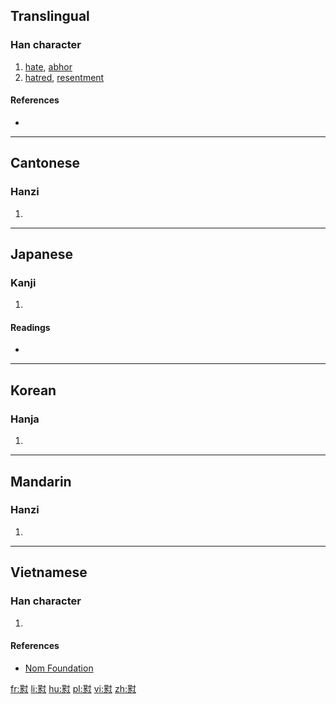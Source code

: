 {{also|怼}}
==Translingual==

===Han character===
{{Han char|rn=61|rad=心|as=14|sn=18|four=3433<sub>0</sub>|canj=廿戈心 (TIP)|ids=⿱[[對]][[心]]}}

# [[hate]], [[abhor]]
# [[hatred]], [[resentment]]

====References====
* {{Han ref|kx=0406.370|dkj=11376|dj=0747.300|hdz=42363.100|uh=61DF|ud=25055|bh=EFC8|bd=61384}}

----

==Cantonese==

===Hanzi===
{{yue-hanzi|jyut=[[deoi6]], [[zeoi6]]|y=deui6, jeui6|sim=怼}}

# {{defn|lang=yue|sort=心14}}

----

==Japanese==

===Kanji===
{{ja-kanji|grade=|rs=心14}}

# {{defn|lang=ja|sort=心14}}

====Readings====
* {{ja-readings|on=[[つい]] (tsui), [[ずい]] (zui), [[たい]] (tai)|kun=[[うらむ]] (uramu)}}

----

==Korean==

===Hanja===
{{ko-hanja|hangeul=대|eumhun=|rv=dae|mr=tae|y=tay}}

# {{defn|lang=ko|sort=心14}}

----

==Mandarin==

===Hanzi===
{{cmn-hanzi|sim=怼|pin=[[duì]] ([[dui4]])|wg=tui<sup>4</sup>}}

# {{defn|lang=cmn|sort=心14}}

----

==Vietnamese==

===Han character===
{{vi-readings|rs=心14| hanviet = tủi}}

# {{defn|lang=vi|sort=心14}}

====References====
*[http://nomfoundation.org/common/nom_details.php?codepoint=61df Nom Foundation]

[[fr:懟]]
[[li:懟]]
[[hu:懟]]
[[pl:懟]]
[[vi:懟]]
[[zh:懟]]